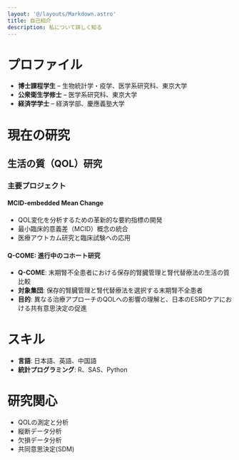 ```yaml
---
layout: '@/layouts/Markdown.astro'
title: 自己紹介
description: 私について詳しく知る
---
```


# プロファイル

- **博士課程学生** – 生物統計学・疫学、医学系研究科、東京大学
- **公衆衛生学修士** – 医学系研究科、東京大学
- **経済学学士** – 経済学部、慶應義塾大学

# 現在の研究

## 生活の質（QOL）研究

### 主要プロジェクト

#### MCID-embedded Mean Change
- QOL変化を分析するための革新的な要約指標の開発
- 最小臨床的意義差（MCID）概念の統合
- 医療アウトカム研究と臨床試験への応用

#### Q-COME: 進行中のコホート研究
- **Q-COME**: 末期腎不全患者における保存的腎臓管理と腎代替療法の生活の質比較
- **対象集団**: 保存的腎臓管理と腎代替療法を選択する末期腎不全患者
- **目的**: 異なる治療アプローチのQOLへの影響の理解と、日本のESRDケアにおける共有意思決定の促進

# スキル

- **言語**: 日本語、英語、中国語
- **統計プログラミング**: R、SAS、Python

# 研究関心

- QOLの測定と分析
- 縦断データ分析
- 欠損データ分析
- 共同意思決定(SDM)
